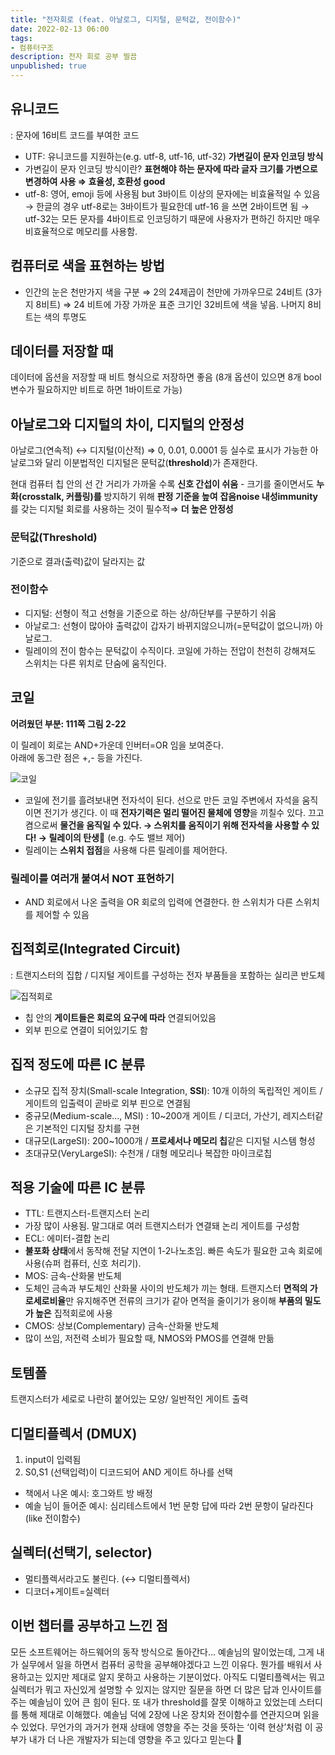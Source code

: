```yaml
---
title: "전자회로 (feat. 아날로그, 디지털, 문턱값, 전이함수)"
date: 2022-02-13 06:00
tags:
- 컴퓨터구조
description: 전자 회로 공부 찔끔
unpublished: true
---
```


## 유니코드

: 문자에 16비트 코드를 부여한 코드

- UTF: 유니코드를 지원하는(e.g. utf-8, utf-16, utf-32) **가변길이 문자 인코딩 방식**
- 가변길이 문자 인코딩 방식이란? **표현해야 하는 문자에 따라 글자 크기를 가변으로 변경하여 사용 ⇒ 효율성, 호환성 good**
- utf-8: 영어, emoji 등에 사용됨 but 3바이트 이상의 문자에는 비효율적일 수 있음 → 한글의 경우 utf-8로는 3바이트가 필요한데 utf-16 을 쓰면 2바이트면 됨
→ utf-32는 모든 문자를 4바이트로 인코딩하기 때문에 사용자가 편하긴 하지만 매우 비효율적으로 메모리를 사용함.

## 컴퓨터로 색을 표현하는 방법

- 인간의 눈은 천만가지 색을 구분 ⇒ 2의 24제곱이 천만에 가까우므로 24비트 (3가지 8비트) ⇒
24 비트에 가장 가까운 표준 크기인 32비트에 색을 넣음. 나머지 8비트는 색의 투명도

## 데이터를 저장할 때

데이터에 옵션을 저장할 때 비트 형식으로 저장하면 좋음 (8개 옵션이 있으면 8개 bool 변수가 필요하지만 비트로 하면 1바이트로 가능)

## 아날로그와 디지털의 차이, 디지털의 안정성

아날로그(연속적) ↔ 디지털(이산적)
⇒ 0, 0.01, 0.0001 등 실수로 표시가 가능한 아날로그와 달리 이분법적인 디지털은 문턱값(**threshold**)가 존재한다.

현대 컴퓨터 칩 안의 선 간 거리가 가까울 수록 **신호 간섭이 쉬움** - 크기를 줄이면서도 **누화(crosstalk, 커플링)를** 방지하기 위해
**판정 기준을 높여** **잡음noise 내성immunity**를 갖는 디지털 회로를 사용하는 것이 필수적⇒ **더 높은 안정성**

### 문턱값(Threshold)

기준으로 결과(출력)값이 달라지는 값

### 전이함수

- 디지털: 선형이 적고 선형을 기준으로 하는 상/하단부를 구분하기 쉬움
- 아날로그: 선형이 많아야 출력값이 갑자기 바뀌지않으니까(=문턱값이 없으니까) 아날로그.
- 릴레이의 전이 함수는 문턱값이 수직이다. 코일에 가하는 전압이 천천히 강해져도 스위치는 다른 위치로 단숨에 움직인다.

## 코일

**어려웠던 부분: 111쪽 그림 2-22**

이 릴레이 회로는 AND+가운데 인버터=OR 임을 보여준다.  
아래에 동그란 점은 +,- 등을 가진다.

![코일](https://blog.kakaocdn.net/dn/PYh15/btqAHI4jJKn/MO5GZTqxxQIYCP3oQVkgRk/img.png)

- 코일에 전기를 흘려보내면 전자석이 된다. 선으로 만든 코일 주변에서 자석을 움직이면 전기가 생긴다.
이 때 **전자기력은 멀리 떨어진 물체에 영향**을 끼칠수 있다. 끄고 켬으로써 **물건을 움직일 수 있다. → 스위치를 움직이기 위해 전자석을 사용할 수 있다! → 릴레이의 탄생🔌**
(e.g. 수도 밸브 제어)
- 릴레이는 **스위치 접점**을 사용해 다른 릴레이를 제어한다.

### 릴레이를 여러개 붙여서 NOT 표현하기

- AND 회로에서 나온 출력을 OR 회로의 입력에 연결한다. 한 스위치가 다른 스위치를 제어할 수 있음

## 집적회로(Integrated Circuit)

: 트랜지스터의 집합 / 디지털 게이트를 구성하는 전자 부품들을 포함하는 실리콘 반도체

![집적회로](https://docceptor.net/wp-content/uploads/2020/12/digitalintegratedcover_bw.jpg)

- 칩 안의 **게이트들은 회로의 요구에 따라** 연결되어있음
- 외부 핀으로 연결이 되어있기도 함

## 집적 정도에 따른 IC 분류

- 소규모 집적 장치(Small-scale Integration, **SSI**): 10개 이하의 독립적인 게이트 / 게이트의 입출력이 곧바로 외부 핀으로 연결됨
- 중규모(Medium-scale..., MSI) : 10~200개 게이트 / 디코더, 가산기, 레지스터같은 기본적인 디지털 장치를 구현
- 대규모(LargeSI): 200~1000개 / **프로세서나 메모리 칩**같은 디지털 시스템 형성
- 초대규모(VeryLargeSI): 수천개 / 대형 메모리나 복잡한 마이크로칩

## 적용 기술에 따른 IC 분류

- TTL: 트랜지스터-트랜지스터 논리
- 가장 많이 사용됨. 말그대로 여러 트랜지스터가 연결돼 논리 게이트를 구성함
- ECL: 에미터-결합 논리
- **불포화 상태**에서 동작해 전달 지연이 1-2나노초임. 빠른 속도가 필요한 고속 회로에 사용(슈퍼 컴퓨터, 신호 처리기).
- MOS: 금속-산화물 반도체
- 도체인 금속과 부도체인 산화물 사이의 반도체가 끼는 형태.
트랜지스터 **면적의 가로세로비율**만 유지해주면 전류의 크기가 같아 면적을 줄이기가 용이해 **부품의 밀도가 높은** 집적회로에 사용
- CMOS: 상보(Complementary) 금속-산화물 반도체
- 많이 쓰임, 저전력 소비가 필요할 때, NMOS와 PMOS를 연결해 만듦

## 토템폴

트랜지스터가 세로로 나란히 붙어있는 모양/ 일반적인 게이트 출력

## 디멀티플렉서 (DMUX)

1. input이 입력됨
2. S0,S1 (선택입력)이 디코드되어 AND 게이트 하나를 선택

- 책에서 나온 예시: 호그와트 방 배정
- 예솔 님이 들어준 예시: 심리테스트에서 1번 문항 답에 따라 2번 문항이 달라진다 (like 전이함수)

## 실렉터(선택기, selector)

- 멀티플렉서라고도 불린다. (↔ 디멀티플렉서)
- 디코더+게이트=실렉터


## 이번 챕터를 공부하고 느낀 점

모든 소프트웨어는 하드웨어의 동작 방식으로 돌아간다... 예솔님의 말이었는데, 그게 내가 실무에서 일을 하면서 컴퓨터 공학을 공부해야겠다고 느낀 이유다.
뭔가를 배워서 사용하고는 있지만 제대로 알지 못하고 사용하는 기분이었다. 아직도 디멀티플렉서는 뭐고 실렉터가 뭐고 자신있게 설명할 수 있지는 않지만
질문을 하면 더 많은 답과 인사이트를 주는 예솔님이 있어 큰 힘이 된다.
또 내가 threshold를 잘못 이해하고 있었는데 스터디를 통해 제대로 이해했다. 예솔님 덕에 2장에 나온 장치와 전이함수를 연관지으며 읽을 수 있었다.
무언가의 과거가 현재 상태에 영향을 주는 것을 뜻하는 ‘이력 현상’처럼 이 공부가 내가 더 나은 개발자가 되는데 영향을 주고 있다고 믿는다 🥰
